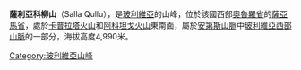 {{Coord|18|29|1|S|68|59|59|W|display=title}}

'''薩利亞科柳山'''（Salla Qullu），是[[玻利維亞|玻利維亞]]的山峰，位於該國西部[[奧魯羅省|奧魯羅省]]的[[薩亞馬省|薩亞馬省]]，處於[[卡普拉塔火山|卡普拉塔火山]]和[[阿科坦戈火山|阿科坦戈火山]]東南面，屬於[[安第斯山脈|安第斯山脈]]中[[玻利維亞西部山脈|玻利維亞西部山脈]]的一部分，海拔高度4,990米。

{{Bolivia-geo-stub}}
[[Category:玻利維亞山峰|Category:玻利維亞山峰]]